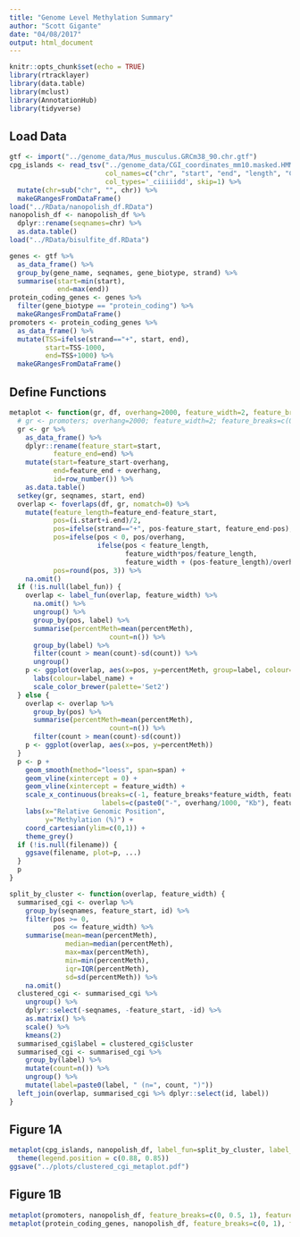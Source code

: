 ```yaml
---
title: "Genome Level Methylation Summary"
author: "Scott Gigante"
date: "04/08/2017"
output: html_document
---
```


```r
knitr::opts_chunk$set(echo = TRUE)
library(rtracklayer)
library(data.table)
library(mclust)
library(AnnotationHub)
library(tidyverse)
```

## Load Data

```r
gtf <- import("../genome_data/Mus_musculus.GRCm38_90.chr.gtf")
cpg_islands <- read_tsv("../genome_data/CGI_coordinates_mm10.masked.HMM.tsv", 
                        col_names=c("chr", "start", "end", "length", "CpGcount", "GCcount", "pctGC", "obsExp"), 
                        col_types='_ciiiiidd', skip=1) %>%
  mutate(chr=sub("chr", "", chr)) %>%
  makeGRangesFromDataFrame()
load("../RData/nanopolish_df.RData")
nanopolish_df <- nanopolish_df %>% 
  dplyr::rename(seqnames=chr) %>% 
  as.data.table()
load("../RData/bisulfite_df.RData")

genes <- gtf %>%
  as_data_frame() %>%
  group_by(gene_name, seqnames, gene_biotype, strand) %>%
  summarise(start=min(start),
            end=max(end))
protein_coding_genes <- genes %>%
  filter(gene_biotype == "protein_coding") %>%
  makeGRangesFromDataFrame()
promoters <- protein_coding_genes %>%
  as_data_frame() %>%
  mutate(TSS=ifelse(strand=="+", start, end),
         start=TSS-1000, 
         end=TSS+1000) %>%
  makeGRangesFromDataFrame()
```

## Define Functions

```r
metaplot <- function(gr, df, overhang=2000, feature_width=2, feature_breaks=c(0, 1), feature_labels=c("5'", "3'"), filename=NULL, label_fun=NULL, label_name="", span=0.1, ...) {
  # gr <- promoters; overhang=2000; feature_width=2; feature_breaks=c(0, 1); feature_labels=c("5'", "3'"); filename=NULL; label_fun=NULL; label_name=""
  gr <- gr %>%
    as_data_frame() %>%
    dplyr::rename(feature_start=start,
           feature_end=end) %>%
    mutate(start=feature_start-overhang,
           end=feature_end + overhang,
           id=row_number()) %>%
    as.data.table()
  setkey(gr, seqnames, start, end)
  overlap <- foverlaps(df, gr, nomatch=0) %>%
    mutate(feature_length=feature_end-feature_start,
           pos=(i.start+i.end)/2,
           pos=ifelse(strand=="+", pos-feature_start, feature_end-pos),
           pos=ifelse(pos < 0, pos/overhang,
                      ifelse(pos < feature_length, 
                             feature_width*pos/feature_length,
                             feature_width + (pos-feature_length)/overhang)),
           pos=round(pos, 3)) %>%
    na.omit()
  if (!is.null(label_fun)) {
    overlap <- label_fun(overlap, feature_width) %>% 
      na.omit() %>% 
      ungroup() %>%
      group_by(pos, label) %>%
      summarise(percentMeth=mean(percentMeth),
                         count=n()) %>% 
      group_by(label) %>%
      filter(count > mean(count)-sd(count)) %>%
      ungroup()
    p <- ggplot(overlap, aes(x=pos, y=percentMeth, group=label, colour=label)) + 
      labs(colour=label_name) +
      scale_color_brewer(palette='Set2')
  } else {
    overlap <- overlap %>%
      group_by(pos) %>%
      summarise(percentMeth=mean(percentMeth),
                         count=n()) %>%
      filter(count > mean(count)-sd(count))
    p <- ggplot(overlap, aes(x=pos, y=percentMeth))
  }
  p <- p +
    geom_smooth(method="loess", span=span) +
    geom_vline(xintercept = 0) +
    geom_vline(xintercept = feature_width) +
    scale_x_continuous(breaks=c(-1, feature_breaks*feature_width, feature_width + 1),
                       labels=c(paste0("-", overhang/1000, "Kb"), feature_labels, paste0("+", overhang/1000, "Kb"))) +
    labs(x="Relative Genomic Position",
         y="Methylation (%)") +
    coord_cartesian(ylim=c(0,1)) +
    theme_grey()
  if (!is.null(filename)) {
    ggsave(filename, plot=p, ...)
  }
  p
}

split_by_cluster <- function(overlap, feature_width) {
  summarised_cgi <- overlap %>%
    group_by(seqnames, feature_start, id) %>%
    filter(pos >= 0,
           pos <= feature_width) %>%
    summarise(mean=mean(percentMeth),
              median=median(percentMeth),
              max=max(percentMeth),
              min=min(percentMeth),
              iqr=IQR(percentMeth),
              sd=sd(percentMeth)) %>%
    na.omit()
  clustered_cgi <- summarised_cgi %>%
    ungroup() %>%
    dplyr::select(-seqnames, -feature_start, -id) %>%
    as.matrix() %>% 
    scale() %>%
    kmeans(2)
  summarised_cgi$label = clustered_cgi$cluster
  summarised_cgi <- summarised_cgi %>% 
    group_by(label) %>%
    mutate(count=n()) %>%
    ungroup() %>%
    mutate(label=paste0(label, " (n=", count, ")"))
  left_join(overlap, summarised_cgi %>% dplyr::select(id, label))
}
```

## Figure 1A

```r
metaplot(cpg_islands, nanopolish_df, label_fun=split_by_cluster, label_name="Cluster", feature_labels=c("CGI start", "CGI end"), overhang=20000) +
  theme(legend.position = c(0.88, 0.85))
ggsave("../plots/clustered_cgi_metaplot.pdf")
```

## Figure 1B 

```r
metaplot(promoters, nanopolish_df, feature_breaks=c(0, 0.5, 1), feature_labels=c("5'", "TSS", "3'"), filename="../plots/promoter_metaplot.pdf")
metaplot(protein_coding_genes, nanopolish_df, feature_breaks=c(0, 1), feature_labels=c("TSS", "TTS"), filename="../plots/gene_body_metaplot.pdf", overhang = 10000, span=0.03)
```

